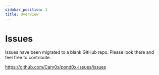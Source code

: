 ```yaml
---
sidebar_position: 1
title: Overview
---
```


# Issues

Issues have been migrated to a blank GitHub repo. Please look there and feel free to contribute.

https://github.com/Cary0x/pond0x-issues/issues
